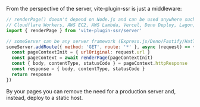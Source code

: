 
From the perspective of the server, vite-plugin-ssr is just a middleware:

```js
// renderPage() doesn't depend on Node.js and can be used anywhere such as
// Cloudflare Workers, AWS EC2, AWS Lambda, Vercel, Deno Deploy, Lagon, ...
import { renderPage } from 'vite-plugin-ssr/server'

// someServer can be any server framework (Express.js/Deno/Fastify/HatTip/...)
someServer.addRoute({ method: 'GET', route: '*' }, async (request) => {
  const pageContextInit = { urlOriginal: request.url }
  const pageContext = await renderPage(pageContextInit)
  const { body, contentType, statusCode } = pageContext.httpResponse
  const response = { body, contentType, statusCode }
  return response
})
```

By <Link text="pre-rendering" href="/pre-rendering" /> your pages you can remove the need for a production server and, instead, deploy to a static host.
